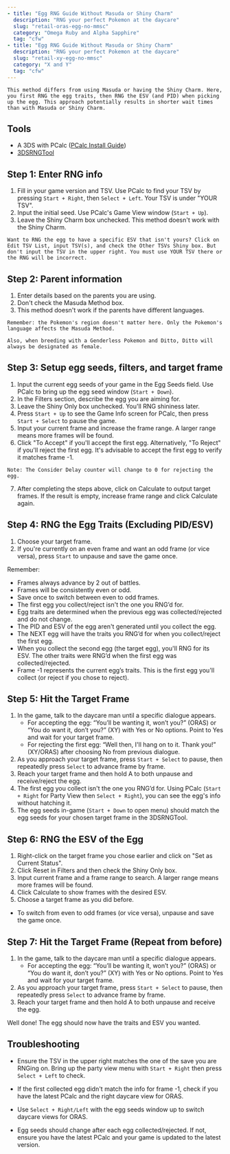 ```yaml
---
- title: "Egg RNG Guide Without Masuda or Shiny Charm"
  description: "RNG your perfect Pokemon at the daycare"
  slug: "retail-oras-egg-no-mmsc"
  category: "Omega Ruby and Alpha Sapphire"
  tag: "cfw"
- title: "Egg RNG Guide Without Masuda or Shiny Charm"
  description: "RNG your perfect Pokemon at the daycare"
  slug: "retail-xy-egg-no-mmsc"
  category: "X and Y"
  tag: "cfw"
---
```


```
This method differs from using Masuda or having the Shiny Charm. Here, you first RNG the egg traits, then RNG the ESV (and PID) when picking up the egg. This approach potentially results in shorter wait times than with Masuda or Shiny Charm.
```

## Tools

- A 3DS with PCalc ([PCalc Install Guide](https://www.pokemonrng.com/misc-3ds-installing-pcalc))
- [3DSRNGTool](https://github.com/wwwwwwzx/3DSRNGTool/releases)

## Step 1: Enter RNG info

1. Fill in your game version and TSV. Use PCalc to find your TSV by pressing `Start + Right`, then `Select + Left`. Your TSV is under "YOUR TSV".
2. Input the initial seed. Use PCalc's Game View window (`Start + Up`).
3. Leave the Shiny Charm box unchecked. This method doesn't work with the Shiny Charm.

```
Want to RNG the egg to have a specific ESV that isn't yours? Click on Edit TSV List, input TSV(s), and check the Other TSVs Shiny box. But don't input the TSV in the upper right. You must use YOUR TSV there or the RNG will be incorrect.
```

## Step 2: Parent information

1. Enter details based on the parents you are using.
2. Don't check the Masuda Method box.
3. This method doesn't work if the parents have different languages.

```
Remember: the Pokemon's region doesn't matter here. Only the Pokemon's language affects the Masuda Method.

Also, when breeding with a Genderless Pokemon and Ditto, Ditto will always be designated as female.
```

## Step 3: Setup egg seeds, filters, and target frame

1. Input the current egg seeds of your game in the Egg Seeds field. Use PCalc to bring up the egg seed window (`Start + Down`).
2. In the Filters section, describe the egg you are aiming for.
3. Leave the Shiny Only box unchecked. You'll RNG shininess later.
4. Press `Start + Up` to see the Game Info screen for PCalc, then press `Start + Select` to pause the game.
5. Input your current frame and increase the frame range. A larger range means more frames will be found.
6. Click "To Accept" if you'll accept the first egg. Alternatively, "To Reject" if you'll reject the first egg. It's advisable to accept the first egg to verify it matches frame -1.

```
Note: The Consider Delay counter will change to 0 for rejecting the egg.
```

7. After completing the steps above, click on Calculate to output target frames. If the result is empty, increase frame range and click Calculate again.

## Step 4: RNG the Egg Traits (Excluding PID/ESV)

1. Choose your target frame.
2. If you're currently on an even frame and want an odd frame (or vice versa), press `Start` to unpause and save the game once.

Remember:

- Frames always advance by 2 out of battles.
- Frames will be consistently even or odd.
- Save once to switch between even to odd frames.
- The first egg you collect/reject isn't the one you RNG’d for.
- Egg traits are determined when the previous egg was collected/rejected and do not change.
- The PID and ESV of the egg aren't generated until you collect the egg.
- The NEXT egg will have the traits you RNG’d for when you collect/reject the first egg.
- When you collect the second egg (the target egg), you'll RNG for its ESV. The other traits were RNG’d when the first egg was collected/rejected.
- Frame -1 represents the current egg’s traits. This is the first egg you'll collect (or reject if you chose to reject).

## Step 5: Hit the Target Frame

1. In the game, talk to the daycare man until a specific dialogue appears.
   - For accepting the egg: “You’ll be wanting it, won’t you?” (ORAS) or “You do want it, don’t you?” (XY) with Yes or No options. Point to Yes and wait for your target frame.
   - For rejecting the first egg: “Well then, I'll hang on to it. Thank you!” (XY/ORAS) after choosing No from previous dialogue.
2. As you approach your target frame, press `Start + Select` to pause, then repeatedly press `Select` to advance frame by frame.
3. Reach your target frame and then hold A to both unpause and receive/reject the egg.
4. The first egg you collect isn't the one you RNG’d for. Using PCalc (`Start + Right` for Party View then `Select + Right`), you can see the egg's info without hatching it.
5. The egg seeds in-game (`Start + Down` to open menu) should match the egg seeds for your chosen target frame in the 3DSRNGTool.

## Step 6: RNG the ESV of the Egg

1. Right-click on the target frame you chose earlier and click on "Set as Current Status".
2. Click Reset in Filters and then check the Shiny Only box.
3. Input current frame and a frame range to search. A larger range means more frames will be found.
4. Click Calculate to show frames with the desired ESV.
5. Choose a target frame as you did before.

- To switch from even to odd frames (or vice versa), unpause and save the game once.

## Step 7: Hit the Target Frame (Repeat from before)

1. In the game, talk to the daycare man until a specific dialogue appears.
   - For accepting the egg: “You’ll be wanting it, won’t you?” (ORAS) or “You do want it, don’t you?” (XY) with Yes or No options. Point to Yes and wait for your target frame.
2. As you approach your target frame, press `Start + Select` to pause, then repeatedly press `Select` to advance frame by frame.
3. Reach your target frame and then hold A to both unpause and receive the egg.

Well done! The egg should now have the traits and ESV you wanted.

## Troubleshooting

- Ensure the TSV in the upper right matches the one of the save you are RNGing on. Bring up the party view menu with `Start + Right` then press `Select + Left` to check.

- If the first collected egg didn't match the info for frame -1, check if you have the latest PCalc and the right daycare view for ORAS.

- Use `Select + Right/Left` with the egg seeds window up to switch daycare views for ORAS.

- Egg seeds should change after each egg collected/rejected. If not, ensure you have the latest PCalc and your game is updated to the latest version.
